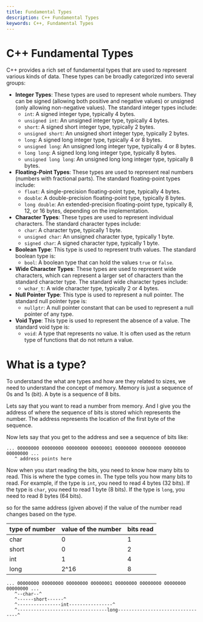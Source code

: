 ```yaml
---
title: Fundamental Types
description: C++ Fundamental Types
keywords: C++, Fundamental Types
---
```


# C++ Fundamental Types

C++ provides a rich set of fundamental types that are used to represent various kinds of data. These types can be broadly categorized into several groups:
- **Integer Types**: These types are used to represent whole numbers. They can be signed (allowing both positive and negative values) or unsigned (only allowing non-negative values). The standard integer types include:
  - `int`: A signed integer type, typically 4 bytes.
  - `unsigned int`: An unsigned integer type, typically 4 bytes.
  - `short`: A signed short integer type, typically 2 bytes.
  - `unsigned short`: An unsigned short integer type, typically 2 bytes.
  - `long`: A signed long integer type, typically 4 or 8 bytes.
  - `unsigned long`: An unsigned long integer type, typically 4 or 8 bytes.
  - `long long`: A signed long long integer type, typically 8 bytes.
  - `unsigned long long`: An unsigned long long integer type, typically 8 bytes.
- **Floating-Point Types**: These types are used to represent real numbers (numbers with fractional parts). The standard floating-point types include:
  - `float`: A single-precision floating-point type, typically 4 bytes.
  - `double`: A double-precision floating-point type, typically 8 bytes.
  - `long double`: An extended-precision floating-point type, typically 8, 12, or 16 bytes, depending on the implementation.
- **Character Types**: These types are used to represent individual characters. The standard character types include:
  - `char`: A character type, typically 1 byte.
  - `unsigned char`: An unsigned character type, typically 1 byte.
  - `signed char`: A signed character type, typically 1 byte.
- **Boolean Type**: This type is used to represent truth values. The standard boolean type is:
  - `bool`: A boolean type that can hold the values `true` or `false`.
- **Wide Character Types**: These types are used to represent wide characters, which can represent a
  larger set of characters than the standard character type. The standard wide character types
  include:
  - `wchar_t`: A wide character type, typically 2 or 4 bytes.
- **Null Pointer Type**: This type is used to represent a null pointer. The standard null pointer type is:
  - `nullptr`: A null pointer constant that can be used to represent a null pointer of any type.
- **Void Type**: This type is used to represent the absence of a value. The standard void type is:
  - `void`: A type that represents no value. It is often used as the return type of functions that do not
	return a value.	
	
	
# What is a type?
To understand the what are types and how are they related to sizes, we need to understand the
concept of memory. Memory is just a sequence of 0s and 1s (bit). A byte is a sequence of 8 bits.

Lets say that you want to read a number from memory. And I give you the address of where the
sequence of bits is stored which represents the number. The address
represents the location of the first byte of the sequence. 

Now lets say that you get to the address and see a sequence of bits like:
```
... 00000000 00000000 00000000 00000001 00000000 00000000 00000000 00000000 ...
   ^ address points here
```

Now when you start reading the bits, you need to know how many bits to read. This is where the type comes in.
The type tells you how many bits to read. For example, if the type is `int`, you need to read 4 bytes (32 bits).
If the type is `char`, you need to read 1 byte (8 bits). If the type is `long`, you need to read 8
bytes (64 bits).

so for the same address (given above) if the value of the number read changes based on the type.

|type of number | value of the number | bits read |
|------|------------|-----------|
| char  | 0          | 1         |
| short | 0          | 2         |
| int   | 1          | 4         |
| long  | 2^16          | 8         |

```
... 00000000 00000000 00000000 00000001 00000000 00000000 00000000 00000000 ...
   ^--char--^ 
   ^------short------^
   ^----------------int----------------^
   ^---------------------------------long---------------------------------^
```